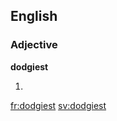 ==English==

===Adjective===
'''dodgiest'''

# {{superlative of|dodgy}}

[[fr:dodgiest]]
[[sv:dodgiest]]